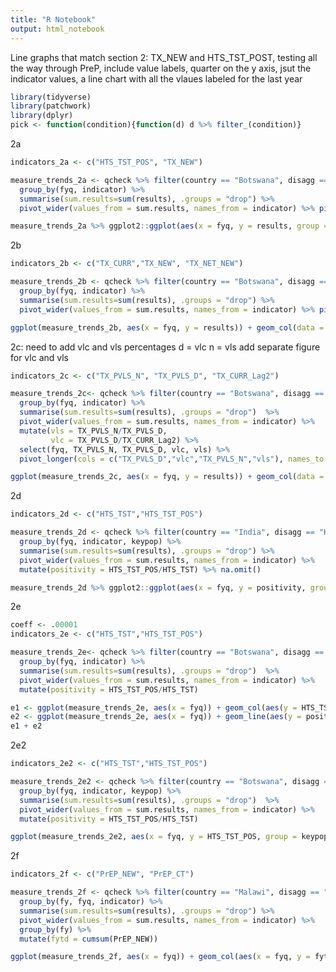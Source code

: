 ---
title: "R Notebook"
output: html_notebook
---
Line graphs that match section 2: TX_NEW and HTS_TST_POST, testing all the way through PreP, include value labels, quarter on the y axis, jsut the indicator values, a line chart with all the vlaues labeled for the last year

```{r setup}
library(tidyverse)
library(patchwork)
library(dplyr)
pick <- function(condition){function(d) d %>% filter_(condition)}
```


2a
```{r, warning=FALSE}
indicators_2a <- c("HTS_TST_POS", "TX_NEW")

measure_trends_2a <- qcheck %>% filter(country == "Botswana", disagg == "KP", results!=0, indicator %in% indicators_2a) %>%
  group_by(fyq, indicator) %>%
  summarise(sum.results=sum(results), .groups = "drop") %>%
  pivot_wider(values_from = sum.results, names_from = indicator) %>% pivot_longer(cols = HTS_TST_POS:TX_NEW, names_to = "indicator", values_to = "results") %>% na.omit()

measure_trends_2a %>% ggplot2::ggplot(aes(x = fyq, y = results, group = indicator)) + geom_line(aes(color = indicator)) + si_style_xyline() + ylim(0,320)
```

2b
```{r, warning=FALSE}
indicators_2b <- c("TX_CURR","TX_NEW", "TX_NET_NEW")

measure_trends_2b <- qcheck %>% filter(country == "Botswana", disagg == "KP", results!=0, indicator %in% indicators_2b) %>%
  group_by(fyq, indicator) %>%
  summarise(sum.results=sum(results), .groups = "drop") %>%
  pivot_wider(values_from = sum.results, names_from = indicator) %>% pivot_longer(TX_NEW:TX_NET_NEW, names_to = "indicator", values_to = "results") %>% na.omit()

ggplot(measure_trends_2b, aes(x = fyq, y = results)) + geom_col(data = pick(~indicator == "TX_NEW"), aes(fill = indicator), width = 0.45, position = position_nudge(x = -0.225)) + geom_col(data = pick(~indicator == "TX_NET_NEW"), aes(fill = indicator), width = 0.45, position = position_nudge(x = 0.225)) + geom_line(data = pick(~indicator == "TX_CURR"), (aes(group = 1))) + si_style() + si_style_xyline()
```

2c: need to add vlc and vls percentages d = vlc n = vls
add separate figure for vlc and vls
```{r, warning=FALSE}
indicators_2c <- c("TX_PVLS_N", "TX_PVLS_D", "TX_CURR_Lag2")

measure_trends_2c<- qcheck %>% filter(country == "Botswana", disagg == "KP", results!=0, indicator %in% indicators_2c) %>%
  group_by(fyq, indicator) %>%
  summarise(sum.results=sum(results), .groups = "drop")  %>% 
  pivot_wider(values_from = sum.results, names_from = indicator) %>%
  mutate(vls = TX_PVLS_N/TX_PVLS_D,
         vlc = TX_PVLS_D/TX_CURR_Lag2) %>%
  select(fyq, TX_PVLS_N, TX_PVLS_D, vlc, vls) %>%
  pivot_longer(cols = c("TX_PVLS_D","vlc","TX_PVLS_N","vls"), names_to = "indicator", values_to = "results")

ggplot(measure_trends_2c, aes(x = fyq, y = results)) + geom_col(data = pick(~indicator == "TX_PVLS_D"), aes(fill = indicator), width = 0.45, position = position_nudge(x = -0.225)) + geom_col(data = pick(~indicator == "TX_PVLS_N"), aes(fill = indicator), width = 0.45, position = position_nudge(x = 0.225)) + si_style_xyline()#aes(y = results, fill = indicator))#+ geom_label(position = position_stack(vjust = 0.9), aes(label = percent(ach, accuracy = 0.1))) + si_style()
```

2d
```{r, warning=FALSE}
indicators_2d <- c("HTS_TST","HTS_TST_POS")

measure_trends_2d <- qcheck %>% filter(country == "India", disagg == "KP", results!=0, indicator %in% indicators_2d) %>%
  group_by(fyq, indicator, keypop) %>%
  summarise(sum.results=sum(results), .groups = "drop") %>%
  pivot_wider(values_from = sum.results, names_from = indicator) %>% 
  mutate(positivity = HTS_TST_POS/HTS_TST) %>% na.omit()

measure_trends_2d %>% ggplot2::ggplot(aes(x = fyq, y = positivity, group = keypop)) + geom_line(aes(color = keypop)) +  scale_y_continuous(labels = scales::percent) + si_style_xyline()
```

2e
```{r, warning=FALSE}
coeff <- .00001
indicators_2e <- c("HTS_TST","HTS_TST_POS")

measure_trends_2e<- qcheck %>% filter(country == "Botswana", disagg == "KP", results!=0, indicator %in% indicators_2e) %>%
  group_by(fyq, indicator) %>%
  summarise(sum.results=sum(results), .groups = "drop")  %>% 
  pivot_wider(values_from = sum.results, names_from = indicator) %>%
  mutate(positivity = HTS_TST_POS/HTS_TST)

e1 <- ggplot(measure_trends_2e, aes(x = fyq)) + geom_col(aes(y = HTS_TST_POS)) + si_style_xyline()
e2 <- ggplot(measure_trends_2e, aes(x = fyq)) + geom_line(aes(y = positivity, group = 1)) + si_style_xyline()
e1 + e2
```

2e2
```{r, warning=FALSE}
indicators_2e2 <- c("HTS_TST","HTS_TST_POS")

measure_trends_2e2 <- qcheck %>% filter(country == "Botswana", disagg == "KP", results!=0, indicator %in% indicators_2e) %>%
  group_by(fyq, indicator, keypop) %>%
  summarise(sum.results=sum(results), .groups = "drop")  %>% 
  pivot_wider(values_from = sum.results, names_from = indicator) %>%
  mutate(positivity = HTS_TST_POS/HTS_TST)

ggplot(measure_trends_2e2, aes(x = fyq, y = HTS_TST_POS, group = keypop)) + geom_line(aes(color = keypop)) + geom_area(aes(fill = keypop))# + geom_label(position = position_stack(vjust = 0.9), aes(label = percent(positivity, accuracy = 0.1)))
```

2f
```{r, warning=FALSE}
indicators_2f <- c("PrEP_NEW", "PrEP_CT")

measure_trends_2f <- qcheck %>% filter(country == "Malawi", disagg == "KP", results!=0, indicator %in% indicators_2f) %>%
  group_by(fy, fyq, indicator) %>%
  summarise(sum.results=sum(results), .groups = "drop") %>%
  pivot_wider(values_from = sum.results, names_from = indicator) %>% 
  group_by(fy) %>%
  mutate(fytd = cumsum(PrEP_NEW))

ggplot(measure_trends_2f, aes(x = fyq)) + geom_col(aes(x = fyq, y = fytd, fill = "FY to date")) + geom_col(aes(x = fyq, y = PrEP_NEW, fill = "PrEP_NEW"), width = 0.75) + si_style_xyline()
```
